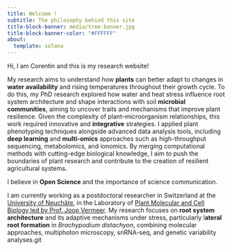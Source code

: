 ```yaml
---
title: Welcome !
subtitle: The philosophy behind this site
title-block-banner: media/tree-banner.jpg
title-block-banner-color: "#FFFFFF"
about:
  template: solana
---
```


Hi, I am Corentin and this is my research website!

My research aims to understand how **plants** can better adapt to changes in **water availability** and rising temperatures throughout their growth cycle. To do this, my PhD research explored how water and heat stress influence root system architecture and shape interactions with soil **microbial communities**, aiming to uncover traits and mechanisms that improve plant resilience. Given the complexity of plant–microorganism relationships, this work required innovative and **integrative** strategies. I applied plant phenotyping techniques alongside advanced data analysis tools, including **deep learning** and **multi-omics** approaches such as high-throughput sequencing, metabolomics, and ionomics. By merging computational methods with cutting-edge biological knowledge, I aim to push the boundaries of plant research and contribute to the creation of resilient agricultural systems.

I believe in **Open Science** and the importance of science communication.

I am currently working as a postdoctoral researcher in Switzerland at the [University of Neuchâte](https://www.unine.ch/), in the Laboratory of [Plant Molecular and Cell Biology led by Prof. Joop Vermeer](https://www.unine.ch/lbmc). My research focuses on **root system architecture** and its adaptive mechanisms under stress, particularly l**ateral root formation** in *Brachypodium distachyon*, combining molecular approaches, multiphoton microscopy, snRNA-seq, and genetic variability analyses.git
